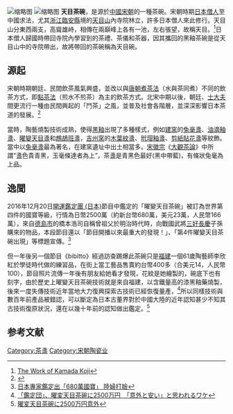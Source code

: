 [[File:Sake_cup_by_Kamada_Koji_with_blue_tenmoku_glaze.jpg|缩略图]]
[[File:Yohentenmoku_2.JPG|缩略图]]
'''天目茶碗'''，是源於[[中國|中國]][[宋朝|宋朝]]的一種茶碗。宋朝時期[[日本|日本]][[僧人|僧人]]至中國求法，尤其[[浙江|浙江]][[臨安縣|臨安縣]]境的[[天目山_(浙江)|天目山]]內寺院林立，許多日本僧人來此修行。天目山分東西兩支，高聳雄峙，相傳在兩巔峰上各有一池，左右張望，故稱天目。<ref>[http://www.e-yakimono.net/html/koji-kamada.html The Work of Kamada Koji]</ref>日本僧人歸國時帶回寺院內學習到的茶禮、茶儀和茶器，因其攜回的黑釉茶碗是從天目山中的寺院帶出，故將帶回的茶碗稱為天目碗。

==源起==
宋朝時期朝廷、民間飲茶風氣興盛，並改以與[[唐朝|唐朝]][[煮茶法|煮茶法]]（水與茶同煮）不同的飲茶方式，即[[點茶法|點茶法]]（煎水不煎茶）為主的飲茶方式。北宋中期以後，朝廷、[[士大夫|士大夫]]間更流行一種由民間興起的「鬥茶」之風，並普及社會各階層，並深深影響日本茶道的發展。<ref>{{Cite web |url=http://www.koh-antique.com/jian/jian.html |title=Jian Temmoku bowls (Jian Zhan) |access-date=2018-01-19 |archive-url=https://web.archive.org/web/20180519184832/http://www.koh-antique.com/jian/jian.html |archive-date=2018-05-19 |dead-url=yes }}</ref>

當時，陶藝燒製技術成熟，使得[[黑釉|黑釉]]出現了多種樣式，例如[[建窯|建窯]]的[[兔毫盞|兔毫盞]]、[[油滴釉盞|油滴釉盞]]、[[曜變天目盞|曜變天目盞]]和[[鷓鴣班盞|鷓鴣班盞]]，[[吉州窯|吉州窯]]的[[木葉紋盞|木葉紋盞]]、[[玳瑁釉盞|玳瑁釉盞]]、[[剪紙貼花盞|剪紙貼花盞]]等紋飾。當中以[[兔毫盞|兔毫盞]]最為著名，在建窯遺址中出土相當多。[[宋徽宗|宋徽宗]]《[[大觀茶論|大觀茶論]]》中所謂“盞色貴青黑，玉毫條達者為上”，茶盞是青黑色最好(黑中帶藍)，有條狀兔毫為上品。

==逸聞==
2016年12月20日[[開運鑑定團_(日本)|開運鑑定團 (日本)]]節目中鑑定的「曜變天目茶碗」被訂為世界第四件的國寶等級，行情為日幣2500萬（約新台幣680萬，美元23萬，人民幣166萬），來自[[德島市|德島市]]的橋本浩司自稱曾祖父於明治時代時，向戰國武將[[三好長慶|三好長慶]]子孫購來的物品，本段節目還以「節目開播以來最重大的發現！」、「第4件曜變天目茶碗出現」等標題宣傳。<ref>[http://hottopic.chinatimes.com/20180119005229-260803 日本專家鑑定出「680萬國寶」 陸婦打臉]</ref>

但一年後另一個節目《bibitto》經過訪查踢爆此茶碗只是[[福建|福建]]一個61歲陶藝師李欣紅於學徒時代做的練習品，在街上當工藝品售賣約台幣400多（合美元14，人民幣100），節目照片流傳一年後有朋友給她看才發現，花紋是她繪製的，碗底下也有刻字，由於歷史上曜變天目茶碗技術就是來自福建，以含鐵量高的漆黑釉藥燒製，後來一度失傳技術近年當地大力復興探索古技術已經恢復量產，<ref>[https://www.youtube.com/watch?time_continue=294&v=LkZDPm-8lKw 「鑑定団」、曜変天目茶碗に2500万円　「意外と安い」と思われるワケ]</ref>所以同樣技術與數百年前產品被錯認，可以斷定為日本古董界對於中國大陸的近年認知甚少不知其古技術復原狀況，還在以幾十年前的認知做出鑑定。<ref>[https://www.j-cast.com/2016/12/21286701.html?p=all 曜変天目茶碗に2500万円意外]</ref>

==参考文献==
{{reflist}}


[[Category:茶盞|Category:茶盞]]
[[Category:宋朝陶瓷业|Category:宋朝陶瓷业]]